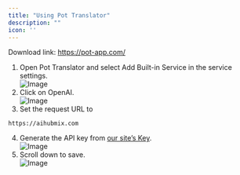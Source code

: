 ```yaml
---
title: "Using Pot Translator"
description: ""
icon: ''
---
```


Download link: https://pot-app.com/
1. Open Pot Translator and select Add Built-in Service in the service settings.  
![Image](../media/pot1.png)  
2. Click on OpenAI.  
![Image](../media/pot2.png) 
3. Set the request URL to 
```
https://aihubmix.com
```    
4. Generate the API key from [our site’s Key](https://aihubmix.com/token).   
![Image](../media/pot3.png)
5. Scroll down to save.  
![Image](../media/pot4.png)